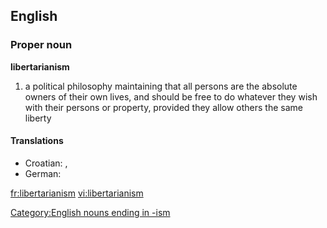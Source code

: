 {{wikipedia}}
==English==
===Proper noun===
'''libertarianism'''
# a political philosophy maintaining that all persons are the absolute owners of their own lives, and should be free to do whatever they wish with their persons or property, provided they allow others the same liberty
====Translations====
* Croatian: {{t-|hr|libertarijanizam|m}}, {{t-|hr|slobodarstvo|n}}
* German: {{t-|de|Libertarismus}}

[[Category:English nouns ending in -ism]]

[[fr:libertarianism]]
[[vi:libertarianism]]